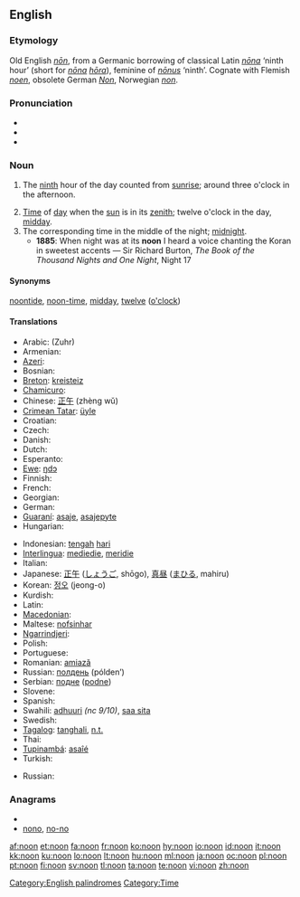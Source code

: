 ==English==
{{wikipedia}}

===Etymology===
Old English ''[[non#Old English|nōn]]'', from a Germanic borrowing of classical Latin ''[[nona|nōna]]'' ‘ninth hour’ (short for ''[[nona|nōna]] [[hora#Latin|hōra]]''), feminine of ''[[nonus|nōnus]]'' ‘ninth’.  Cognate with Flemish ''[[noen]]'', obsolete German ''[[Non]]'', Norwegian ''[[non#Norwegian|non]]''.

===Pronunciation===
* {{IPA|/nuːn/}}
* {{audio|en-us-noon.ogg|Audio (US)}}
* {{rhymes|uːn}}

===Noun===
{{en-noun}}

# {{obsolete}} The [[ninth]] hour of the day counted from [[sunrise]]; around three o'clock in the afternoon.
# [[time|Time]] of [[day]] when the [[sun]] is in its [[zenith]]; twelve o'clock in the day, [[midday]].
# The corresponding time in the middle of the night; [[midnight]].
#* '''1885''': When night was at its '''noon''' I heard a voice chanting the Koran in sweetest accents — Sir Richard Burton, ''The Book of the Thousand Nights and One Night'', Night 17

====Synonyms====
[[noontide]], [[noon-time]], [[midday]], [[twelve]] ([[o'clock]])

====Translations====
{{trans-top|midday}}
* Arabic: {{Arab|[[ظهر]]}} (Zuhr) {{m}}
* Armenian: {{t-|hy|կեսօր|tr=kesòr}}
* [[Azeri]]: {{t-|az|günorta|xs=Azeri}}
* Bosnian: {{t-|bs|podne|n}}
* [[Breton]]: [[kreisteiz]] {{m}}
* [[Chamicuro]]: {{tø|ccc|yas̈htijka mo'sojko}}
* Chinese: [[正午]] (zhèng wǔ)
* [[Crimean Tatar]]: [[üyle]]
* Croatian: {{t-|hr|podne|n|alt=pódne}}
* Czech: {{t+|cs|poledne|n}}
* Danish: {{t+|da|middag}}
* Dutch: {{t+|nl|middag|m}}
* Esperanto: {{t-|eo|tagmezo|xs=Esperanto}}
* [[Ewe]]: [[ŋdɔ]]
* Finnish: {{t+|fi|keskipäivä}}
* French: {{t+|fr|midi|m}}
* Georgian: {{t-|ka|შუადღე|tr=šuadḡe|sc=Geor|xs=Georgian}}
* German: {{t+|de|Mittag|m}}
* [[Guaraní]]: [[asaje]], [[asajepyte]]
* Hungarian: {{t+|hu|dél}}
{{trans-mid}}
* Indonesian: [[tengah]] [[hari]]
* [[Interlingua]]: [[mediedie]], [[meridie]]
* Italian: {{t+|it|mezzogiorno|m}}
* Japanese: [[正午]] ([[しょうご]], shōgo), [[真昼]] ([[まひる]], mahiru)
* Korean: [[정오]] (jeong-o)
* Kurdish: {{ku-Arab|[[نیوه‌ڕۆ]]}}
* Latin: {{t+|la|meridies|m}}
* [[Macedonian]]: {{t|mk|пладне|n|tr=pládne}}
* Maltese: [[nofsinhar]] {{m}}
* [[Ngarrindjeri]]: {{tø|nay|gauwel}}
* Polish: {{t+|pl|południe|n}}
* Portuguese: {{t+|pt|meio-dia|m}}
* Romanian: [[amiază]] {{f}}
* Russian: [[полдень]] (pólden’) {{m}}
* Serbian: [[подне]] ([[podne]]) {{n}}
* Slovene: {{t+|sl|poldan|m}}
* Spanish: {{t+|es|mediodía|m}}
* Swahili: [[adhuuri]] ''(nc 9/10)'', [[saa sita]]
* Swedish: {{t+|sv|middag|c}}
* [[Tagalog]]: [[tanghali]], [[n.t.]]
* Thai: {{t|th|เที่ยงวัน}}
* [[Tupinambá]]: [[asaîé]]
* Turkish: {{t+|tr|öğle}}
{{trans-bottom}}

{{trans-top|the corresponding time in the middle of the night; midnight}}
* Russian: {{t+|ru|полночь|f}}
{{trans-mid}}
{{trans-bottom}}

===Anagrams===
* {{alphagram|nnoo}}
* [[nono#English|nono]], [[no-no#English|no-no]]

[[Category:English palindromes]]
[[Category:Time]]

[[af:noon]]
[[et:noon]]
[[fa:noon]]
[[fr:noon]]
[[ko:noon]]
[[hy:noon]]
[[io:noon]]
[[id:noon]]
[[it:noon]]
[[kk:noon]]
[[ku:noon]]
[[lo:noon]]
[[lt:noon]]
[[hu:noon]]
[[ml:noon]]
[[ja:noon]]
[[oc:noon]]
[[pl:noon]]
[[pt:noon]]
[[fi:noon]]
[[sv:noon]]
[[tl:noon]]
[[ta:noon]]
[[te:noon]]
[[vi:noon]]
[[zh:noon]]
